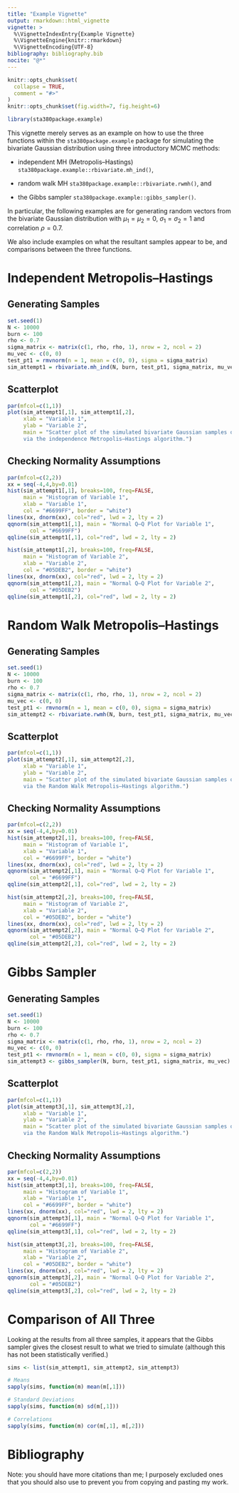 ```yaml
---
title: "Example Vignette"
output: rmarkdown::html_vignette
vignette: >
  %\VignetteIndexEntry{Example Vignette}
  %\VignetteEngine{knitr::rmarkdown}
  %\VignetteEncoding{UTF-8}
bibliography: bibliography.bib
nocite: "@*"
---
```


```r
knitr::opts_chunk$set(
  collapse = TRUE,
  comment = "#>"
)
knitr::opts_chunk$set(fig.width=7, fig.height=6) 
```

```r
library(sta380package.example)
```

This vignette merely serves as an example on how to use the three functions within the `sta380package.example` package for simulating the bivariate Gaussian distribution using three introductory MCMC methods:

-   independent MH (Metropolis–Hastings) `sta380package.example::rbivariate.mh_ind()`,

-   random walk MH `sta380package.example::rbivariate.rwmh()`, and

-   the Gibbs sampler `sta380package.example::gibbs_sampler()`.

In particular, the following examples are for generating random vectors from the bivariate Gaussian distribution with $\mu_{1} = \mu_{2} = 0$, $\sigma_{1} = \sigma_{2} = 1$ and correlation $\rho = 0.7$.

We also include examples on what the resultant samples appear to be, and comparisons between the three functions.

# Independent Metropolis–Hastings

## Generating Samples

```r
set.seed(1)
N <- 10000
burn <- 100
rho <- 0.7
sigma_matrix <- matrix(c(1, rho, rho, 1), nrow = 2, ncol = 2)
mu_vec <- c(0, 0)
test_pt1 = rmvnorm(n = 1, mean = c(0, 0), sigma = sigma_matrix)
sim_attempt1 = rbivariate.mh_ind(N, burn, test_pt1, sigma_matrix, mu_vec)
```

## Scatterplot

```r
par(mfcol=c(1,1))
plot(sim_attempt1[,1], sim_attempt1[,2],
     xlab = "Variable 1",
     ylab = "Variable 2",
     main = "Scatter plot of the simulated bivariate Gaussian samples obtained 
     via the independence Metropolis–Hastings algorithm.")
```

## Checking Normality Assumptions

```r
par(mfcol=c(2,2))
xx = seq(-4,4,by=0.01)
hist(sim_attempt1[,1], breaks=100, freq=FALSE, 
     main = "Histogram of Variable 1",
     xlab = "Variable 1",
     col = "#6699FF", border = "white")
lines(xx, dnorm(xx), col="red", lwd = 2, lty = 2)
qqnorm(sim_attempt1[,1], main = "Normal Q–Q Plot for Variable 1",
       col = "#6699FF")
qqline(sim_attempt1[,1], col="red", lwd = 2, lty = 2)

hist(sim_attempt1[,2], breaks=100, freq=FALSE,
     main = "Histogram of Variable 2",
     xlab = "Variable 2",
     col = "#05DEB2", border = "white")
lines(xx, dnorm(xx), col="red", lwd = 2, lty = 2)
qqnorm(sim_attempt1[,2], main = "Normal Q–Q Plot for Variable 2",
       col = "#05DEB2")
qqline(sim_attempt1[,2], col="red", lwd = 2, lty = 2)
```

# Random Walk Metropolis–Hastings

## Generating Samples

```r
set.seed(1)
N <- 10000
burn <- 100
rho <- 0.7
sigma_matrix <- matrix(c(1, rho, rho, 1), nrow = 2, ncol = 2)
mu_vec <- c(0, 0)
test_pt1 <- rmvnorm(n = 1, mean = c(0, 0), sigma = sigma_matrix)
sim_attempt2 <- rbivariate.rwmh(N, burn, test_pt1, sigma_matrix, mu_vec)
```

## Scatterplot

```r
par(mfcol=c(1,1))
plot(sim_attempt2[,1], sim_attempt2[,2],
     xlab = "Variable 1",
     ylab = "Variable 2",
     main = "Scatter plot of the simulated bivariate Gaussian samples obtained 
     via the Random Walk Metropolis–Hastings algorithm.")
```

## Checking Normality Assumptions

```r
par(mfcol=c(2,2))
xx = seq(-4,4,by=0.01)
hist(sim_attempt2[,1], breaks=100, freq=FALSE, 
     main = "Histogram of Variable 1",
     xlab = "Variable 1",
     col = "#6699FF", border = "white")
lines(xx, dnorm(xx), col="red", lwd = 2, lty = 2)
qqnorm(sim_attempt2[,1], main = "Normal Q–Q Plot for Variable 1",
       col = "#6699FF")
qqline(sim_attempt2[,1], col="red", lwd = 2, lty = 2)

hist(sim_attempt2[,2], breaks=100, freq=FALSE,
     main = "Histogram of Variable 2",
     xlab = "Variable 2",
     col = "#05DEB2", border = "white")
lines(xx, dnorm(xx), col="red", lwd = 2, lty = 2)
qqnorm(sim_attempt2[,2], main = "Normal Q–Q Plot for Variable 2",
       col = "#05DEB2")
qqline(sim_attempt2[,2], col="red", lwd = 2, lty = 2)
```

# Gibbs Sampler

## Generating Samples

```r
set.seed(1)
N <- 10000
burn <- 100
rho <- 0.7
sigma_matrix <- matrix(c(1, rho, rho, 1), nrow = 2, ncol = 2)
mu_vec <- c(0, 0)
test_pt1 <- rmvnorm(n = 1, mean = c(0, 0), sigma = sigma_matrix)
sim_attempt3 <- gibbs_sampler(N, burn, test_pt1, sigma_matrix, mu_vec)
```

## Scatterplot

```r
par(mfcol=c(1,1))
plot(sim_attempt3[,1], sim_attempt3[,2],
     xlab = "Variable 1",
     ylab = "Variable 2",
     main = "Scatter plot of the simulated bivariate Gaussian samples obtained 
     via the Random Walk Metropolis–Hastings algorithm.")
```

## Checking Normality Assumptions

```r
par(mfcol=c(2,2))
xx = seq(-4,4,by=0.01)
hist(sim_attempt3[,1], breaks=100, freq=FALSE, 
     main = "Histogram of Variable 1",
     xlab = "Variable 1",
     col = "#6699FF", border = "white")
lines(xx, dnorm(xx), col="red", lwd = 2, lty = 2)
qqnorm(sim_attempt3[,1], main = "Normal Q–Q Plot for Variable 1",
       col = "#6699FF")
qqline(sim_attempt3[,1], col="red", lwd = 2, lty = 2)

hist(sim_attempt3[,2], breaks=100, freq=FALSE,
     main = "Histogram of Variable 2",
     xlab = "Variable 2",
     col = "#05DEB2", border = "white")
lines(xx, dnorm(xx), col="red", lwd = 2, lty = 2)
qqnorm(sim_attempt3[,2], main = "Normal Q–Q Plot for Variable 2",
       col = "#05DEB2")
qqline(sim_attempt3[,2], col="red", lwd = 2, lty = 2)
```

# Comparison of All Three

Looking at the results from all three samples, it appears that the Gibbs sampler gives the closest result to what we tried to simulate (although this has not been statistically verified.)

```r
sims <- list(sim_attempt1, sim_attempt2, sim_attempt3)

# Means
sapply(sims, function(m) mean(m[,1]))

# Standard Deviations
sapply(sims, function(m) sd(m[,1]))

# Correlations
sapply(sims, function(m) cor(m[,1], m[,2]))
```

# Bibliography

Note: you should have more citations than me; I purposely excluded ones that you should also use to prevent you from copying and pasting my work.
